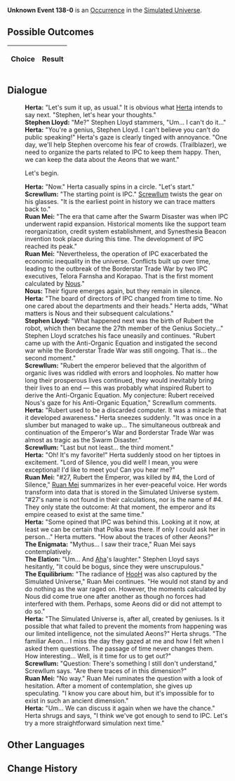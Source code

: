 {{Simulated Universe Event Infobox
|title         = Unknown Event 138-0
|image         = undefined.png
|type          =
|domains_su    = 
|domains_ext   = 
|domains_swarm = 
|domains_gng   = 
|requirements  =
|prev          = 
|next          = 
|indexRewards  =
|characters    = Herta;Ruan Mei;Aha;HooH;Nous;Screwllum
}}
'''Unknown Event 138-0''' is an [[Simulated Universe/Occurrence|Occurrence]] in the [[Simulated Universe]].

==Possible Outcomes==
{| class="article-table"
!Choice
!Result

|}

<!--
==Gameplay Notes==

-->
==Dialogue==
{{Dialogue Start}}
:'''Herta:''' "Let's sum it up, as usual." It is obvious what [[Herta]] intends to say next. "Stephen, let's hear your thoughts."
:'''Stephen Lloyd:''' "Me?" Stephen Lloyd stammers, "Um... I can't do it..."
:'''Herta:''' "You're a genius, Stephen Lloyd. I can't believe you can't do public speaking!" Herta's gaze is clearly tinged with annoyance. "One day, we'll help Stephen overcome his fear of crowds. (Trailblazer), we need to organize the parts related to IPC to keep them happy. Then, we can keep the data about the Aeons that we want."
:{{DIcon|Arrow}} Let's begin.
:'''Herta:''' "Now." Herta casually spins in a circle. "Let's start."
:'''Screwllum:''' "The starting point is IPC." [[Screwllum]] twists the gear on his glasses. "It is the earliest point in history we can trace matters back to."
:'''Ruan Mei:''' "The era that came after the Swarm Disaster was when IPC underwent rapid expansion. Historical moments like the support team reorganization, credit system establishment, and Synesthesia Beacon invention took place during this time. The development of IPC reached its peak."
:'''Ruan Mei:''' "Nevertheless, the operation of IPC exacerbated the economic inequality in the universe. Conflicts built up over time, leading to the outbreak of the Borderstar Trade War by two IPC executives, Telora Farnsha and Korapao. That is the first moment calculated by [[Nous]]."
:'''Nous:''' Their figure emerges again, but they remain in silence.
:'''Herta:''' "The board of directors of IPC changed from time to time. No one cared about the departments and their heads." Herta adds, "What matters is Nous and their subsequent calculations."
:'''Stephen Lloyd:''' "What happened next was the birth of Rubert the robot, which then became the 27th member of the Genius Society..." Stephen Lloyd scratches his face uneasily and continues. "Rubert came up with the Anti-Organic Equation and instigated the second war while the Borderstar Trade War was still ongoing. That is... the second moment."
:'''Screwllum:''' "Rubert the emperor believed that the algorithm of organic lives was riddled with errors and loopholes. No matter how long their prosperous lives continued, they would inevitably bring their lives to an end &mdash; this was probably what inspired Rubert to derive the Anti-Organic Equation. My conjecture: Rubert received Nous's gaze for his Anti-Organic Equation," Screwllum comments.
:'''Herta:''' "Rubert used to be a discarded computer. It was a miracle that it developed awareness." Herta sneezes suddenly. "It was once in a slumber but managed to wake up... The simultaneous outbreak and continuation of the Emperor's War and Borderstar Trade War was almost as tragic as the Swarm Disaster."
:'''Screwllum:''' "Last but not least... the third moment."
:'''Herta:''' "Oh! It's my favorite!" Herta suddenly stood on her tiptoes in excitement. "Lord of Silence, you did well! I mean, you were exceptional! I'd like to meet you! Can you hear me?"
:'''Ruan Mei:''' "#27, Rubert the Emperor, was killed by #4, the Lord of Silence," [[Ruan Mei]] summarizes in her ever-peaceful voice. Her words transform into data that is stored in the Simulated Universe system. "#27's name is not found in their calculations, nor is the name of #4. They only state the outcome: At that moment, the emperor and its empire ceased to exist at the same time."
:'''Herta:''' "Some opined that IPC was behind this. Looking at it now, at least we can be certain that Polka was there. If only I could ask her in person..." Herta mutters. "How about the traces of other Aeons?"
:'''The Enigmata:''' "Mythus... I saw their trace," Ruan Mei says contemplatively.
:'''The Elation:''' "Um... And [[Aha]]'s laughter." Stephen Lloyd says hesitantly, "It could be bogus, since they were unscrupulous."
:'''The Equilibrium:''' "The radiance of [[HooH]] was also captured by the Simulated Universe," Ruan Mei continues. "He would not stand by and do nothing as the war raged on. However, the moments calculated by Nous did come true one after another as though no forces had interfered with them. Perhaps, some Aeons did or did not attempt to do so."
:'''Herta:''' "The Simulated Universe is, after all, created by geniuses. Is it possible that what failed to prevent the moments from happening was our limited intelligence, not the simulated Aeons?" Herta shrugs. "The familiar Aeon... I miss the day they gazed at me and how I felt when I asked them questions. The passage of time never changes them. How interesting... Well, is it time for us to get out?"
:'''Screwllum:''' "Question: There's something I still don't understand," Screwllum says. "Are there traces of {{Color|Keyword|Rubert II}} in this dimension?"
:'''Ruan Mei:''' "No way." Ruan Mei ruminates the question with a look of hesitation. After a moment of contemplation, she gives up speculating. "I know you care about him, but it's impossible for {{Color|Keyword|Rubert II}} to exist in such an ancient dimension."
:'''Herta:''' "Um... We can discuss it again when we have the chance." Herta shrugs and says, "I think we've got enough to send to IPC. Let's try a more straightforward simulation next time."
{{Dialogue End}}

==Other Languages==
{{Other Languages
|en    = 
|zhs   = 
|zht   = 
|ja    = 
|ko    = 
|es    = 
|fr    = 
|ru    = 
|th    = 
|vi    = 
|de    = 
|id    = 
|pt    = 
}}

==Change History==
{{Change History|1.0}}

